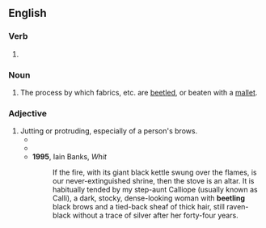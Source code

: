 ==English==

===Verb===
{{head|en|verb form}}

# {{present participle of|en|beetle|nocat=1}}

===Noun===
{{en-noun}}

# The process by which fabrics, etc. are [[beetle]]d, or beaten with a [[mallet]].

===Adjective===
{{en-adj|-}}

# Jutting or protruding, especially of a person's brows.
#* {{quote-book|1=en|year=1887|author=H. Rider Haggard|authorlink=H. Rider Haggard|title=She: A History of Adventure|url=http://www.gutenberg.org/files/3155/3155-0.txt|passage=As I anticipated, we had passed right through the precipice, and were now on the farther side, and immediately beneath its '''beetling''' face.}}
#* {{quote-book|1=en|year=1912|author=Sir Arthur Conan Doyle|authorlink=Arthur Conan Doyle|title=The Lost World|url=http://www.gutenberg.org/cache/epub/139/pg139.txt|passage=The '''beetling''' head of the cliff projected over the cane-brake.}}
#* '''1995''', Iain Banks, ''Whit''
#*: If the fire, with its giant black kettle swung over the flames, is our never-extinguished shrine, then the stove is an altar. It is habitually tended by my step-aunt Calliope (usually known as Calli), a dark, stocky, dense-looking woman with '''beetling''' black brows and a tied-back sheaf of thick hair, still raven-black without a trace of silver after her forty-four years.